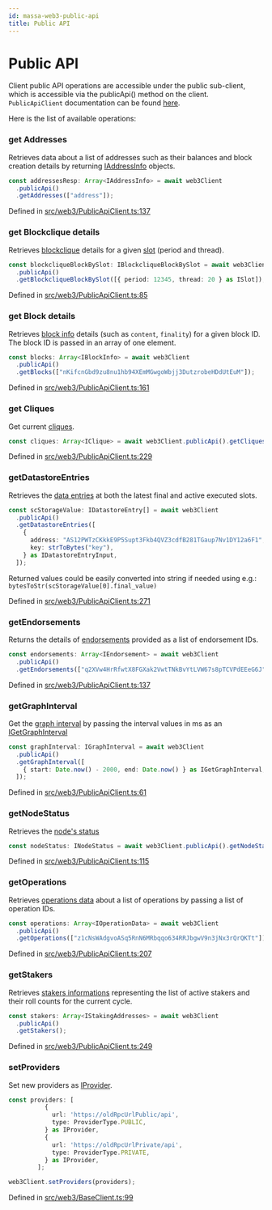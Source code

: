 ```yaml
---
id: massa-web3-public-api
title: Public API
---
```


# Public API

Client public API operations are accessible under the public sub-client, which is accessible via the publicApi() method on the client.
`PublicApiClient` documentation can be found [here](https://web3.docs.massa.net/classes/PublicApiClient.html).

Here is the list of available operations:

### get Addresses

Retrieves data about a list of addresses such as their balances and block creation details by returning [IAddressInfo](https://web3.docs.massa.net/interfaces/IAddressInfo.html) objects.

```ts
const addressesResp: Array<IAddressInfo> = await web3Client
  .publicApi()
  .getAddresses(["address"]);
```

Defined in [src/web3/PublicApiClient.ts:137](https://github.com/massalabs/massa-web3/blob/41f5634/src/web3/PublicApiClient.ts#L137)

### get Blockclique details

Retrieves [blockclique](https://web3.docs.massa.net/interfaces/IBlockcliqueBlockBySlot.html) details for a given [slot](https://web3.docs.massa.net/interfaces/ISlot.html) (period and thread).

```ts
const blockcliqueBlockBySlot: IBlockcliqueBlockBySlot = await web3Client
  .publicApi()
  .getBlockcliqueBlockBySlot([{ period: 12345, thread: 20 } as ISlot]);
```

Defined in [src/web3/PublicApiClient.ts:85](https://github.com/massalabs/massa-web3/blob/41f5634/src/web3/PublicApiClient.ts#L85)

### get Block details

Retrieves [block info](https://web3.docs.massa.net/interfaces/IBlockInfo.html) details (such as `content`, `finality`) for a given block ID. The block ID is passed in an array of one element.

```ts
const blocks: Array<IBlockInfo> = await web3Client
  .publicApi()
  .getBlocks(["nKifcnGbd9zu8nu1hb94XEmMGwgoWbjj3DutzrobeHDdUtEuM"]);
```

Defined in [src/web3/PublicApiClient.ts:161](https://github.com/massalabs/massa-web3/blob/41f5634/src/web3/PublicApiClient.ts#L161)

### get Cliques

Get current [cliques](https://web3.docs.massa.net/interfaces/IClique.html).

```ts
const cliques: Array<IClique> = await web3Client.publicApi().getCliques();
```

Defined in [src/web3/PublicApiClient.ts:229](https://github.com/massalabs/massa-web3/blob/41f5634/src/web3/PublicApiClient.ts#L229)

### getDatastoreEntries

Retrieves the [data entries](https://web3.docs.massa.net/interfaces/IDatastoreEntry.html) at both the latest final and active executed slots.

```ts
const scStorageValue: IDatastoreEntry[] = await web3Client
  .publicApi()
  .getDatastoreEntries([
    {
      address: "AS12PWTzCKkkE9P5Supt3Fkb4QVZ3cdfB281TGaup7Nv1DY12a6F1",
      key: strToBytes("key"),
    } as IDatastoreEntryInput,
  ]);
```

Returned values could be easily converted into string if needed using e.g.: `bytesToStr(scStorageValue[0].final_value)`

Defined in [src/web3/PublicApiClient.ts:271](https://github.com/massalabs/massa-web3/blob/41f5634/src/web3/PublicApiClient.ts#L271)

### getEndorsements

Returns the details of [endorsements](https://web3.docs.massa.net/interfaces/IEndorsement.html) provided as a list of endorsement IDs.

```ts
const endorsements: Array<IEndorsement> = await web3Client
  .publicApi()
  .getEndorsements(["q2XVw4HrRfwtX8FGXak2VwtTNkBvYtLVW67s8pTCVPdEEeG6J"]);
```

Defined in [src/web3/PublicApiClient.ts:137](https://github.com/massalabs/massa-web3/blob/41f5634/src/web3/PublicApiClient.ts#L183)

### getGraphInterval

Get the [graph interval](https://web3.docs.massa.net/interfaces/IGraphInterval.html) by passing the interval values in ms as an [IGetGraphInterval](https://web3.docs.massa.net/interfaces/IGraphInterval.html)

```ts
const graphInterval: IGraphInterval = await web3Client
  .publicApi()
  .getGraphInterval([
    { start: Date.now() - 2000, end: Date.now() } as IGetGraphInterval,
  ]);
```

Defined in [src/web3/PublicApiClient.ts:61](https://github.com/massalabs/massa-web3/blob/41f5634/src/web3/PublicApiClient.ts#L61)

### getNodeStatus

Retrieves the [node's status](https://web3.docs.massa.net/interfaces/INodeStatus.html)

```ts
const nodeStatus: INodeStatus = await web3Client.publicApi().getNodeStatus();
```

Defined in [src/web3/PublicApiClient.ts:115](https://github.com/massalabs/massa-web3/blob/41f5634/src/web3/PublicApiClient.ts#L115)

### getOperations

Retrieves [operations data](https://web3.docs.massa.net/interfaces/IOperationData.html) about a list of operations by passing a list of operation IDs.

```ts
const operations: Array<IOperationData> = await web3Client
  .publicApi()
  .getOperations(["z1cNsWAdgvoASq5RnN6MRbqqo634RRJbgwV9n3jNx3rQrQKTt"]);
```

Defined in [src/web3/PublicApiClient.ts:207](https://github.com/massalabs/massa-web3/blob/41f5634/src/web3/PublicApiClient.ts#L207)

### getStakers

Retrieves [stakers informations](https://web3.docs.massa.net/interfaces/IStakingAddresses.html) representing the list of active stakers and their roll counts for the current cycle.

```ts
const stakers: Array<IStakingAddresses> = await web3Client
  .publicApi()
  .getStakers();
```

Defined in [src/web3/PublicApiClient.ts:249](https://github.com/massalabs/massa-web3/blob/41f5634/src/web3/PublicApiClient.ts#L249)

### setProviders

Set new providers as [IProvider](https://web3.docs.massa.net/interfaces/IProvider.html).

```ts
const providers: [
          {
            url: 'https://oldRpcUrlPublic/api',
            type: ProviderType.PUBLIC,
          } as IProvider,
          {
            url: 'https://oldRpcUrlPrivate/api',
            type: ProviderType.PRIVATE,
          } as IProvider,
        ];

web3Client.setProviders(providers);
```

Defined in [src/web3/BaseClient.ts:99](https://github.com/massalabs/massa-web3/blob/41f5634/src/web3/BaseClient.ts#L99)
